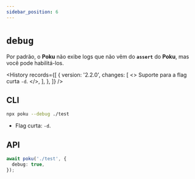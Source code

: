 ```yaml
---
sidebar_position: 6
---
```



# `debug`

Por padrão, o **Poku** não exibe logs que não vêm do **`assert`** do **Poku**, mas você pode habilitá-los.

<History
  records={[
    {
      version: '2.2.0',
      changes: [
        <>
          Suporte para a flag curta <code>-d</code>.
        </>,
      ],
    },
  ]}
/>

## CLI

```bash
npx poku --debug ./test
```

- Flag curta: `-d`.

## API

```ts
await poku('./test', {
  debug: true,
});
```
